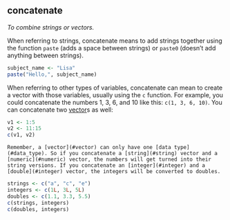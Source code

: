 ## concatenate

<dfn>To combine strings or vectors.</dfn>

When referring to strings, concatenate means to add strings together using the function `paste` (adds a space between strings) or `paste0` (doesn't add anything between strings). 

```r
subject_name <- "Lisa"
paste("Hello,", subject_name)
```

When referring to other types of variables, concatenate can mean to create a vector with those variables, usually using the `c` function. For example, you could concatenate the numbers 1, 3, 6, and 10 like this: `c(1, 3, 6, 10)`. You can concatenate two [vector](#vector)s as well:

```r
v1 <- 1:5
v2 <- 11:15
c(v1, v2)
```

```block
Remember, a [vector](#vector) can only have one [data type](#data_type). So if you concatenate a [string](#string) vector and a [numeric](#numeric) vector, the numbers will get turned into their string versions. If you concatenate an [integer](#integer) and a [double](#integer) vector, the integers will be converted to doubles.
```

```r
strings <- c("a", "c", "e")
integers <- c(1L, 3L, 5L)
doubles <- c(1.1, 3.3, 5.5)
c(strings, integers)
c(doubles, integers)
```
